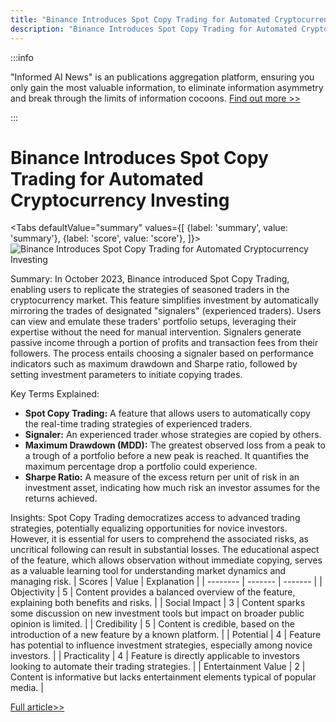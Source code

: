 ```yaml
---
title: "Binance Introduces Spot Copy Trading for Automated Cryptocurrency Investing"
description: "Binance Introduces Spot Copy Trading for Automated Cryptocurrency Investing"
---
```



:::info

"Informed AI News" is an publications aggregation platform, ensuring you only gain the most valuable information, to eliminate information asymmetry and break through the limits of information cocoons.  [Find out more >>](/)

:::

# Binance Introduces Spot Copy Trading for Automated Cryptocurrency Investing


<Tabs
	defaultValue="summary"
	values={[
	{label: 'summary', value: 'summary'},
	{label: 'score', value: 'score'},
]}>
<TabItem value="summary">
<img
  src="https://image.informedainews.com/2024/06/Tec-1r8-1717900425-0.jpg"
  alt="Binance Introduces Spot Copy Trading for Automated Cryptocurrency Investing"
/>



Summary:
In October 2023, Binance introduced Spot Copy Trading, enabling users to replicate the strategies of seasoned traders in the cryptocurrency market. This feature simplifies investment by automatically mirroring the trades of designated "signalers" (experienced traders). Users can view and emulate these traders' portfolio setups, leveraging their expertise without the need for manual intervention. Signalers generate passive income through a portion of profits and transaction fees from their followers. The process entails choosing a signaler based on performance indicators such as maximum drawdown and Sharpe ratio, followed by setting investment parameters to initiate copying trades.

Key Terms Explained:
- **Spot Copy Trading:** A feature that allows users to automatically copy the real-time trading strategies of experienced traders.
- **Signaler:** An experienced trader whose strategies are copied by others.
- **Maximum Drawdown (MDD):** The greatest observed loss from a peak to a trough of a portfolio before a new peak is reached. It quantifies the maximum percentage drop a portfolio could experience.
- **Sharpe Ratio:** A measure of the excess return per unit of risk in an investment asset, indicating how much risk an investor assumes for the returns achieved.

Insights:
Spot Copy Trading democratizes access to advanced trading strategies, potentially equalizing opportunities for novice investors. However, it is essential for users to comprehend the associated risks, as uncritical following can result in substantial losses. The educational aspect of the feature, which allows observation without immediate copying, serves as a valuable learning tool for understanding market dynamics and managing risk.
</TabItem>
<TabItem value="score">
	| Scores     | Value   | Explanation |
	| -------- | ------- | ------- |
	| Objectivity  | 5    | Content provides a balanced overview of the feature, explaining both benefits and risks.    |
	| Social Impact | 3     | Content sparks some discussion on new investment tools but impact on broader public opinion is limited.    |
	| Credibility    | 5    | Content is credible, based on the introduction of a new feature by a known platform.    |
	| Potential    | 4    | Feature has potential to influence investment strategies, especially among novice investors.    |
	| Practicality    | 4    | Feature is directly applicable to investors looking to automate their trading strategies.    |
	| Entertainment Value    | 2    | Content is informative but lacks entertainment elements typical of popular media.    |
</TabItem>
</Tabs>

[Full article>>](https://matters.town/a/j9j0khs33nyq)
